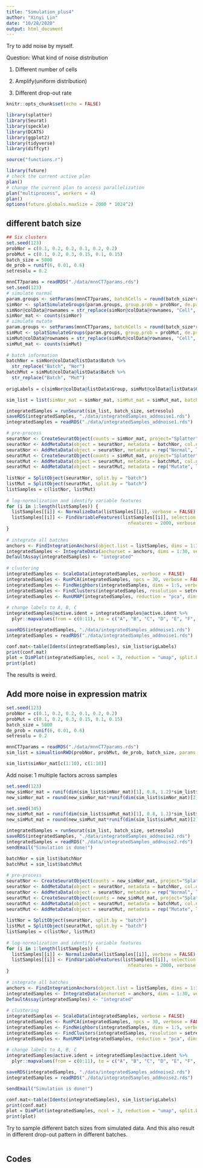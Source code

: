 ```yaml
---
title: "Simulation_plus4"
author: "Xinyi Lin"
date: "10/28/2020"
output: html_document
---
```


Try to add noise by myself.

Question: What kind of noise distribution

1. Different number of cells

2. Amplify(uniform distribution)

3. Different drop-out rate

```r
knitr::opts_chunk$set(echo = FALSE)
```

```r
library(splatter)
library(Seurat)
library(speckle)
library(DCATS)
library(ggplot2)
library(tidyverse)
library(diffcyt)
```

```r
source("functions.r")
```

```r
library(future)
# check the current active plan
plan()
# change the current plan to access parallelization
plan("multiprocess", workers = 4)
plan()
options(future.globals.maxSize = 2000 * 1024^2)
```

## different batch size

```r
## Six clusters
set.seed(123)
probNor = c(0.1, 0.2, 0.2, 0.1, 0.2, 0.2)
probMut = c(0.1, 0.2, 0.3, 0.15, 0.1, 0.15)
batch_size = 5000
de_prob = runif(6, 0.01, 0.6)
setresolu = 0.2
```

```r
mnnCT7params = readRDS("./data/mnnCT7params.rds")
set.seed(123)
# simulate normal
param.groups <- setParams(mnnCT7params, batchCells = round(batch_size*runif(3, 0.8, 1.2)), nGenes = 1000)
simNor <- splatSimulateGroups(param.groups, group.prob = probNor, de.prob = de_prob, verbose = FALSE)
simNor@colData@rownames = str_replace(simNor@colData@rownames, "Cell", "NorCell")
simNor_mat <- counts(simNor)
# simulate mutate
param.groups <- setParams(mnnCT7params, batchCells = round(batch_size*runif(3, 0.8, 1.2)), nGenes = 1000)
simMut <- splatSimulateGroups(param.groups, group.prob = probMut, de.prob = de_prob, verbose = FALSE)
simMut@colData@rownames = str_replace(simMut@colData@rownames, "Cell", "MutCell")
simMut_mat <- counts(simMut)
  
# batch information
batchNor = simNor@colData@listData$Batch %>% 
  str_replace("Batch", "Nor")
batchMut = simMut@colData@listData$Batch %>% 
  str_replace("Batch", "Mut")
  
origLabels = c(simNor@colData@listData$Group, simMut@colData@listData$Group)

sim_list = list(simNor_mat = simNor_mat, simMut_mat = simMut_mat, batchNor = batchNor, batchMut = batchMut, origLabels = origLabels)
```

```r
integratedSamples = runSeurat(sim_list, batch_size, setresolu)
saveRDS(integratedSamples, "./data/integratedSamples_addnoise1.rds")
integratedSamples = readRDS("./data/integratedSamples_addnoise1.rds")
```

```r
# pre-process
seuratNor <- CreateSeuratObject(counts = simNor_mat, project="Splatter")
seuratNor <- AddMetaData(object = seuratNor, metadata = batchNor, col.name = 'batch')
seuratNor <- AddMetaData(object = seuratNor, metadata = rep("Normal", length(batchNor)), col.name = 'condition')
seuratMut <- CreateSeuratObject(counts = simMut_mat, project="Splatter")
seuratMut <- AddMetaData(object = seuratMut, metadata = batchMut, col.name = 'batch')
seuratMut <- AddMetaData(object = seuratMut, metadata = rep("Mutate", length(batchMut)), col.name = 'condition')
  
listNor = SplitObject(seuratNor, split.by = "batch")
listMut = SplitObject(seuratMut, split.by = "batch")
listSamples = c(listNor, listMut)
  
# log-normalization and identify variable features
for (i in 1:length(listSamples)) {
  listSamples[[i]] <- NormalizeData(listSamples[[i]], verbose = FALSE)
  listSamples[[i]] <- FindVariableFeatures(listSamples[[i]], selection.method = "vst", 
                                             nfeatures = 2000, verbose = FALSE)
}
  
# integrate all batches
anchors <- FindIntegrationAnchors(object.list = listSamples, dims = 1:30, verbose = FALSE)
integratedSamples <- IntegrateData(anchorset = anchors, dims = 1:30, verbose = FALSE)
DefaultAssay(integratedSamples) <- "integrated"
  
# clustering
integratedSamples <- ScaleData(integratedSamples, verbose = FALSE)
integratedSamples <- RunPCA(integratedSamples, npcs = 30, verbose = FALSE)
integratedSamples <- FindNeighbors(integratedSamples, dims = 1:5, verbose = FALSE)
integratedSamples <- FindClusters(integratedSamples, resolution = setresolu, algorithm=2, verbose = FALSE)
integratedSamples <- RunUMAP(integratedSamples, reduction = "pca", dims = 1:30, verbose = FALSE)
  
# change labels to A, B, C
integratedSamples@active.ident = integratedSamples@active.ident %>% 
  plyr::mapvalues(from = c(0:11), to = c("A", "B", "C", "D", "E", "F", "G", "H", "I", "J", "K", "L"))

saveRDS(integratedSamples, "./data/integratedSamples_addnoise1.rds")
integratedSamples = readRDS("./data/integratedSamples_addnoise1.rds")
```

```r
conf.mat<-table(Idents(integratedSamples), sim_list$origLabels)
print(conf.mat)
plot = DimPlot(integratedSamples, ncol = 3, reduction = "umap", split.by = "batch") + ggtitle("Cluster Results of Different Clusters in Different Samples")
print(plot)
```

The results is weird.

## Add more noise in expression matrix

```r
set.seed(123)
probNor = c(0.1, 0.2, 0.2, 0.1, 0.2, 0.2)
probMut = c(0.1, 0.2, 0.3, 0.15, 0.1, 0.15)
batch_size = 5000
de_prob = runif(6, 0.01, 0.6)
setresolu = 0.2

mnnCT7params = readRDS("./data/mnnCT7params.rds")
sim_list = simualtionRWD(probNor, probMut, de_prob, batch_size, params = mnnCT7params)
```

```r
sim_list$simNor_mat[c(1:10), c(1:10)]
```

Add noise: 1 multiple factors across samples

```r
set.seed(123)
new_simNor_mat = runif(dim(sim_list$simNor_mat)[1], 0.8, 1.2)*sim_list$simNor_mat
new_simNor_mat = round(new_simNor_mat*runif(dim(sim_list$simNor_mat)[2], 0.6, 1.4))
```

```r
set.seed(345)
new_simMut_mat = runif(dim(sim_list$simMut_mat)[1], 0.8, 1.2)*sim_list$simMut_mat
new_simMut_mat = round(new_simMut_mat*runif(dim(sim_list$simMut_mat)[2], 0.6, 1.4))
```

```r
integratedSamples = runSeurat(sim_list, batch_size, setresolu)
saveRDS(integratedSamples, "./data/integratedSamples_addnoise2.rds")
integratedSamples = readRDS("./data/integratedSamples_addnoise2.rds")
sendEmail("Simulation is done!")
```


```r
batchNor = sim_list$batchNor
batchMut = sim_list$batchMut
  
# pre-process
seuratNor <- CreateSeuratObject(counts = new_simNor_mat, project="Splatter")
seuratNor <- AddMetaData(object = seuratNor, metadata = batchNor, col.name = 'batch')
seuratNor <- AddMetaData(object = seuratNor, metadata = rep("Normal", length(batchNor)), col.name = 'condition')
seuratMut <- CreateSeuratObject(counts = new_simMut_mat, project="Splatter")
seuratMut <- AddMetaData(object = seuratMut, metadata = batchMut, col.name = 'batch')
seuratMut <- AddMetaData(object = seuratMut, metadata = rep("Mutate", length(batchMut)), col.name = 'condition')
  
listNor = SplitObject(seuratNor, split.by = "batch")
listMut = SplitObject(seuratMut, split.by = "batch")
listSamples = c(listNor, listMut)
  
# log-normalization and identify variable features
for (i in 1:length(listSamples)) {
  listSamples[[i]] <- NormalizeData(listSamples[[i]], verbose = FALSE)
  listSamples[[i]] <- FindVariableFeatures(listSamples[[i]], selection.method = "vst", 
                                             nfeatures = 2000, verbose = FALSE)
}
  
# integrate all batches
anchors <- FindIntegrationAnchors(object.list = listSamples, dims = 1:30, verbose = FALSE)
integratedSamples <- IntegrateData(anchorset = anchors, dims = 1:30, verbose = FALSE)
DefaultAssay(integratedSamples) <- "integrated"
  
# clustering
integratedSamples <- ScaleData(integratedSamples, verbose = FALSE)
integratedSamples <- RunPCA(integratedSamples, npcs = 30, verbose = FALSE)
integratedSamples <- FindNeighbors(integratedSamples, dims = 1:5, verbose = FALSE)
integratedSamples <- FindClusters(integratedSamples, resolution = setresolu, algorithm=2, verbose = FALSE)
integratedSamples <- RunUMAP(integratedSamples, reduction = "pca", dims = 1:30, verbose = FALSE)
  
# change labels to A, B, C
integratedSamples@active.ident = integratedSamples@active.ident %>% 
  plyr::mapvalues(from = c(0:11), to = c("A", "B", "C", "D", "E", "F", "G", "H", "I", "J", "K", "L"))

saveRDS(integratedSamples, "./data/integratedSamples_addnoise2.rds")
integratedSamples = readRDS("./data/integratedSamples_addnoise2.rds")

sendEmail("Simulation is done!")
```

```r
conf.mat<-table(Idents(integratedSamples), sim_list$origLabels)
print(conf.mat)
plot = DimPlot(integratedSamples, ncol = 3, reduction = "umap", split.by = "batch") + ggtitle("Cluster Results of Different Clusters in Different Samples")
print(plot)
```

Try to sample different batch sizes from simulated data. And this also result in different drop-out pattern in different batches.

```r

```


## Codes

```r
```
